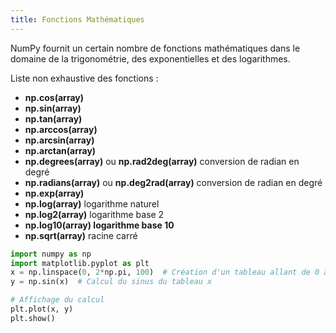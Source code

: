 ```yaml
---
title: Fonctions Mathématiques
---
```


NumPy fournit un certain nombre de fonctions mathématiques dans le domaine de la trigonométrie, des exponentielles et des logarithmes.

Liste non exhaustive des fonctions :

<ul>
<li>**np.cos(array)**</li>
<li>**np.sin(array)**</li>
<li>**np.tan(array)**</li>
<li>**np.arccos(array)**</li>
<li>**np.arcsin(array)**</li>
<li>**np.arctan(array)**</li>
<li>**np.degrees(array)** ou **np.rad2deg(array)** conversion de radian en degré</li>
<li>**np.radians(array)** ou **np.deg2rad(array)** conversion de radian en degré</li>
<li>**np.exp(array)**</li>
<li>**np.log(array)** logarithme naturel</li>
<li>**np.log2(array)** logarithme base 2</li>
<li>**np.log10(array) logarithme base 10**</li>
<li>**np.sqrt(array)** racine carré</li>
</ul>

```python
import numpy as np
import matplotlib.pyplot as plt
x = np.linspace(0, 2*np.pi, 100)  # Création d'un tableau allant de 0 à 2*pi
y = np.sin(x)  # Calcul du sinus du tableau x

# Affichage du calcul
plt.plot(x, y)
plt.show()
```


